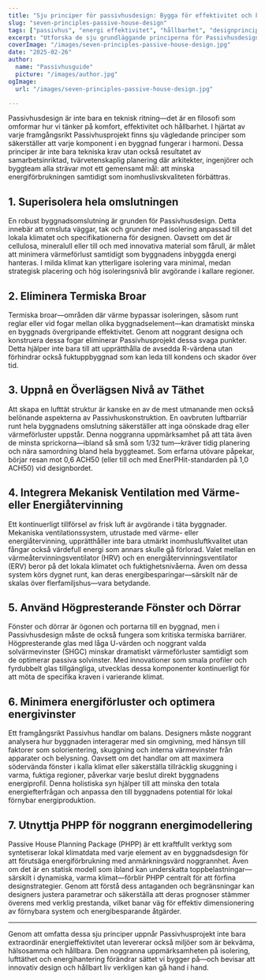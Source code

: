 ```yaml
---
title: "Sju principer för passivhusdesign: Bygga för effektivitet och komfort"
slug: "seven-principles-passive-house-design"
tags: ["passivhus", "energi effektivitet", "hållbarhet", "designprinciper"]
excerpt: "Utforska de sju grundläggande principerna för Passivhusdesign som säkerställer överlägsen energieffektivitet, exceptionell inomhusluftkvalitet och varaktig komfort i varje klimat."
coverImage: "/images/seven-principles-passive-house-design.jpg"
date: "2025-02-26"
author:
  name: "Passivhusguide"
  picture: "/images/author.jpg"
ogImage:
  url: "/images/seven-principles-passive-house-design.jpg"

---
```

Passivhusdesign är inte bara en teknisk ritning—det är en filosofi som omformar hur vi tänker på komfort, effektivitet och hållbarhet. I hjärtat av varje framgångsrikt Passivhusprojekt finns sju vägledande principer som säkerställer att varje komponent i en byggnad fungerar i harmoni. Dessa principer är inte bara tekniska krav utan också resultatet av samarbetsinriktad, tvärvetenskaplig planering där arkitekter, ingenjörer och byggteam alla strävar mot ett gemensamt mål: att minska energiförbrukningen samtidigt som inomhuslivskvaliteten förbättras.

## 1. Superisolera hela omslutningen

En robust byggnadsomslutning är grunden för Passivhusdesign. Detta innebär att omsluta väggar, tak och grunder med isolering anpassad till det lokala klimatet och specifikationerna för designen. Oavsett om det är cellulosa, mineralull eller till och med innovativa material som fårull, är målet att minimera värmeförlust samtidigt som byggnadens inbyggda energi hanteras. I milda klimat kan ytterligare isolering vara minimal, medan strategisk placering och hög isoleringsnivå blir avgörande i kallare regioner.
## 2. Eliminera Termiska Broar

Termiska broar—områden där värme bypassar isoleringen, såsom runt reglar eller vid fogar mellan olika byggnadselement—kan dramatiskt minska en byggnads övergripande effektivitet. Genom att noggrant designa och konstruera dessa fogar eliminerar Passivhusprojekt dessa svaga punkter. Detta hjälper inte bara till att upprätthålla de avsedda R-värdena utan förhindrar också fuktuppbyggnad som kan leda till kondens och skador över tid.

## 3. Uppnå en Överlägsen Nivå av Täthet

Att skapa en lufttät struktur är kanske en av de mest utmanande men också belönande aspekterna av Passivhuskonstruktion. En oavbruten luftbarriär runt hela byggnadens omslutning säkerställer att inga oönskade drag eller värmeförluster uppstår. Denna noggranna uppmärksamhet på att täta även de minsta sprickorna—ibland så små som 1/32 tum—kräver tidig planering och nära samordning bland hela byggteamet. Som erfarna utövare påpekar, börjar resan mot 0,6 ACH50 (eller till och med EnerPHit-standarden på 1,0 ACH50) vid designbordet.
## 4. Integrera Mekanisk Ventilation med Värme- eller Energiåtervinning

Ett kontinuerligt tillförsel av frisk luft är avgörande i täta byggnader. Mekaniska ventilationssystem, utrustade med värme- eller energiåtervinning, upprätthåller inte bara utmärkt inomhusluftkvalitet utan fångar också värdefull energi som annars skulle gå förlorad. Valet mellan en värmeåtervinningsventilator (HRV) och en energiåtervinningsventilator (ERV) beror på det lokala klimatet och fuktighetsnivåerna. Även om dessa system körs dygnet runt, kan deras energibesparingar—särskilt när de skalas över flerfamiljshus—vara betydande.

## 5. Använd Högpresterande Fönster och Dörrar

Fönster och dörrar är ögonen och portarna till en byggnad, men i Passivhusdesign måste de också fungera som kritiska termiska barriärer. Högpresterande glas med låga U-värden och noggrant valda solvärmevinster (SHGC) minskar dramatiskt värmeförluster samtidigt som de optimerar passiva solvinster. Med innovationer som smala profiler och fyrdubbelt glas tillgängliga, utvecklas dessa komponenter kontinuerligt för att möta de specifika kraven i varierande klimat.
## 6. Minimera energiförluster och optimera energivinster

Ett framgångsrikt Passivhus handlar om balans. Designers måste noggrant analysera hur byggnaden interagerar med sin omgivning, med hänsyn till faktorer som solorientering, skuggning och interna värmevinster från apparater och belysning. Oavsett om det handlar om att maximera södervända fönster i kalla klimat eller säkerställa tillräcklig skuggning i varma, fuktiga regioner, påverkar varje beslut direkt byggnadens energiprofil. Denna holistiska syn hjälper till att minska den totala energiefterfrågan och anpassa den till byggnadens potential för lokal förnybar energiproduktion.

## 7. Utnyttja PHPP för noggrann energimodellering

Passive House Planning Package (PHPP) är ett kraftfullt verktyg som syntetiserar lokal klimatdata med varje element av en byggnadsdesign för att förutsäga energiförbrukning med anmärkningsvärd noggrannhet. Även om det är en statisk modell som ibland kan underskatta toppbelastningar—särskilt i dynamiska, varma klimat—förblir PHPP centralt för att förfina designstrategier. Genom att förstå dess antaganden och begränsningar kan designers justera parametrar och säkerställa att deras prognoser stämmer överens med verklig prestanda, vilket banar väg för effektiv dimensionering av förnybara system och energibesparande åtgärder.

---

Genom att omfatta dessa sju principer uppnår Passivhusprojekt inte bara extraordinär energieffektivitet utan levererar också miljöer som är bekväma, hälsosamma och hållbara. Den noggranna uppmärksamheten på isolering, lufttäthet och energihantering förändrar sättet vi bygger på—och bevisar att innovativ design och hållbart liv verkligen kan gå hand i hand.
